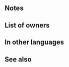{{Passive
|name=Get Behind Me!
|type=B
|exclusive=1
|canUseWeapon={{WeaponList|All}}
|canUseMove={{MoveList|All}}
|properties=random_owner
|1name=Get Behind Me!
|alt1name=Get Behind Me
|1tagid=SID_僕が守ります！
|1effect=If unit initiates combat or is within 2 spaces of an ally, inflicts Spd/Def-5 on foe, inflicts penalty on foe's Def = 30% of foe's Def at start of combat, and neutralizes effects that inflict "Special cooldown charge -X" on unit during combat.
|1cost=300
|1required=-
}}
==Notes==
{{IfUnitInitiates}}
{{Temporary debuffs}}
{{At start of combat}}
{{CooldownChargeMinusNeutralization}}
==List of owners==
{{Skill Hero List}}
==In other languages==
{{OtherLanguages
|japanese=僕が守ります！
|german=Ich schütze dich!
|spanishEU=Protector
|spanishLA=Protector
|french=Grand protecteur
|italian=Vi proteggo io
|chineseTW=由我守護！
|portuguese=Atrás de mim!
}}
==See also==
{{See also skills|cond=Description LIKE '%inflicts penalty on foe_s %Def%=%of foe_s%at start of combat%' AND Description NOT LIKE '%【Panic】%'}}
{{Passives Navbox|B}}